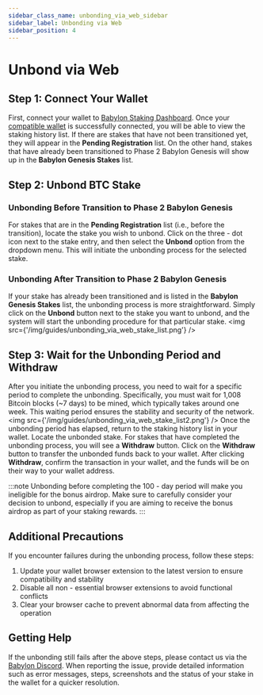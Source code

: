 ```yaml
---
sidebar_class_name: unbonding_via_web_sidebar
sidebar_label: Unbonding via Web
sidebar_position: 4
---
```

# Unbond via Web

## Step 1: Connect Your Wallet
First, connect your wallet to [Babylon Staking Dashboard](https://btcstaking.babylonlabs.io/). Once your [compatible wallet](/guides/btc_stakers/native_staking/web_staking/#compatible-wallets) is successfully connected, you will be able to view the staking history list. If there are stakes that have not been transitioned yet, they will appear in the **Pending Registration** list. On the other hand, stakes that have already been transitioned to Phase 2 Babylon Genesis will show up in the **Babylon Genesis Stakes** list.

## Step 2: Unbond BTC Stake
### Unbonding Before Transition to Phase 2 Babylon Genesis
For stakes that are in the **Pending Registration** list (i.e., before the transition), locate the stake you wish to unbond. Click on the three - dot icon next to the stake entry, and then select the **Unbond** option from the dropdown menu. This will initiate the unbonding process for the selected stake.

### Unbonding After Transition to Phase 2 Babylon Genesis
If your stake has already been transitioned and is listed in the **Babylon Genesis Stakes** list, the unbonding process is more straightforward. Simply click on the **Unbond** button next to the stake you want to unbond, and the system will start the unbonding procedure for that particular stake.
<img src={'/img/guides/unbonding_via_web_stake_list.png'} />

## Step 3: Wait for the Unbonding Period and Withdraw
After you initiate the unbonding process, you need to wait for a specific period to complete the unbonding. Specifically, you must wait for 1,008 Bitcoin blocks (~7 days) to be mined, which typically takes around one week. This waiting period ensures the stability and security of the network.
<img src={'/img/guides/unbonding_via_web_stake_list2.png'} />
Once the unbonding period has elapsed, return to the staking history list in your wallet. Locate the unbonded stake. For stakes that have completed the unbonding process, you will see a **Withdraw** button. Click on the **Withdraw** button to transfer the unbonded funds back to your wallet. After clicking **Withdraw**, confirm the transaction in your wallet, and the funds will be on their way to your wallet address.

:::note
Unbonding before completing the 100 - day period will make you ineligible for the bonus airdrop. Make sure to carefully consider your decision to unbond, especially if you are aiming to receive the bonus airdrop as part of your staking rewards.
:::

## Additional Precautions
If you encounter failures during the unbonding process, follow these steps:

1. Update your wallet browser extension to the latest version to ensure compatibility and stability
2. Disable all non - essential browser extensions to avoid functional conflicts
3. Clear your browser cache to prevent abnormal data from affecting the operation

## Getting Help

If the unbonding still fails after the above steps, please contact us via the [Babylon Discord](https://discord.com/channels/1046686458070700112/1257918935848849460). When reporting the issue, provide detailed information such as error messages, steps, screenshots and the status of your stake in the wallet for a quicker resolution.